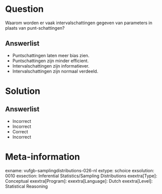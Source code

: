 Question
========

Waarom worden er vaak intervalschattingen gegeven van parameters in plaats van punt-schattingen?
  
Answerlist
----------
* Puntschattingen laten meer bias zien.
* Puntschattingen zijn minder efficient.
* Intervalschattingen zijn informatiever.
* Intervalschattingen zijn normaal verdeeld.

Solution
========

Answerlist
----------
* Incorrect
* Incorrect
* Correct
* Incorrect

Meta-information
================
exname: vufgb-samplingdistributions-026-nl
extype: schoice
exsolution: 0010
exsection: Inferential Statistics/Sampling Distributions
exextra[Type]: Conceptual
exextra[Program]: 
exextra[Language]: Dutch
exextra[Level]: Statistical Reasoning